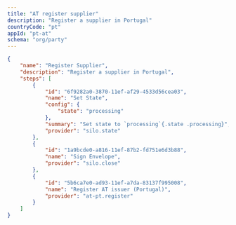 ```yaml
---
title: "AT register supplier"
description: "Register a supplier in Portugal"
countryCode: "pt"
appId: "pt-at"
schema: "org/party"
---
```


```json
{
    "name": "Register Supplier",
    "description": "Register a supplier in Portugal",
    "steps": [
        {
            "id": "6f9282a0-3870-11ef-af29-4533d56cea03",
            "name": "Set State",
            "config": {
                "state": "processing"
            },
            "summary": "Set state to `processing`{.state .processing}",
            "provider": "silo.state"
        },
        {
            "id": "1a9bcde0-a816-11ef-87b2-fd751e6d3b88",
            "name": "Sign Envelope",
            "provider": "silo.close"
        },
        {
            "id": "5b6ca7e0-ad93-11ef-a7da-83137f995008",
            "name": "Register AT issuer (Portugal)",
            "provider": "at-pt.register"
        }
    ]
}
```